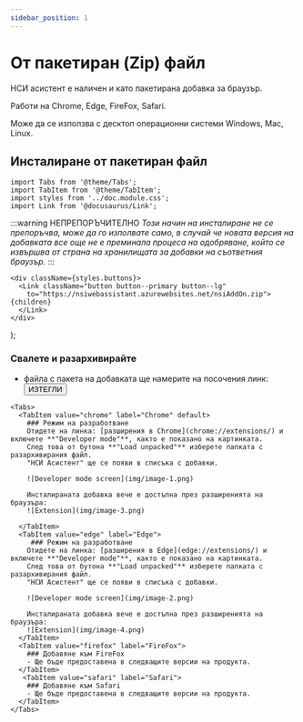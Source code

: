 ```yaml
---
sidebar_position: 1
---
```


# От пакетиран (Zip) файл

НСИ асистент е наличен и като пакетирана добавка за браузър. 

Работи на Chrome, Edge, FireFox, Safari.
        
Може да се използва с десктоп операционни системи Windows, Mac, Linux.

## Инсталиране от пакетиран файл

```mdx-code-block
import Tabs from '@theme/Tabs';
import TabItem from '@theme/TabItem';
import styles from '../doc.module.css';
import Link from '@docusaurus/Link';
```

:::warning НЕПРЕПОРЪЧИТЕЛНО
*Този начин на инсталиране не се препоръчва, може да го изполвате само, в случай че новата версия на добавката все още не е преминала процеса на одобряване, който се извършва от страна на хранилищата за добавки на съответния браузър.*
:::

    <div className={styles.buttons}>
      <Link className="button button--primary button--lg"
        to="https://nsiwebassistant.azurewebsites.net/nsiAddOn.zip">{children}
      </Link>
    </div>
);

### Свалете и разархивирайте
  - файла с пакета на добавката ще намерите на посочения линк:
<Button>ИЗТЕГЛИ</Button>

```mdx-code-block
<Tabs>
  <TabItem value="chrome" label="Chrome" default>
    ### Режим на разработване
    Отидете на линка: [разширения в Chrome](chrome://extensions/) и включете **"Developer mode"**, както е показано на картинката.
    След това от бутона **"Load unpacked"** изберете папката с разархивирания файл.
    "НСИ Асистент" ще се появи в списъка с добавки.

    ![Developer mode screen](img/image-1.png)

    Инсталираната добавка вече е достъпна през разширенията на браузъра:
    ![Extension](img/image-3.png)

  </TabItem>
  <TabItem value="edge" label="Edge">
     ### Режим на разработване
    Отидете на линка: [разширения в Edge](edge://extensions/) и включете **"Developer mode"**, както е показано на картинката.
    След това от бутона **"Load unpacked"** изберете папката с разархивирания файл.
    "НСИ Асистент" ще се появи в списъка с добавки.
  
    ![Developer mode screen](img/image-2.png)

    Инсталираната добавка вече е достъпна през разширенията на браузъра:
    ![Extension](img/image-4.png)
  </TabItem>
  <TabItem value="firefox" label="FireFox">
    ### Добавяне към FireFox
    - Ще бъде предоставена в следващите версии на продукта.
  </TabItem>
   <TabItem value="safari" label="Safari">
    ### Добавяне към Safari
    - Ще бъде предоставена в следващите версии на продукта.
  </TabItem>
</Tabs>
```